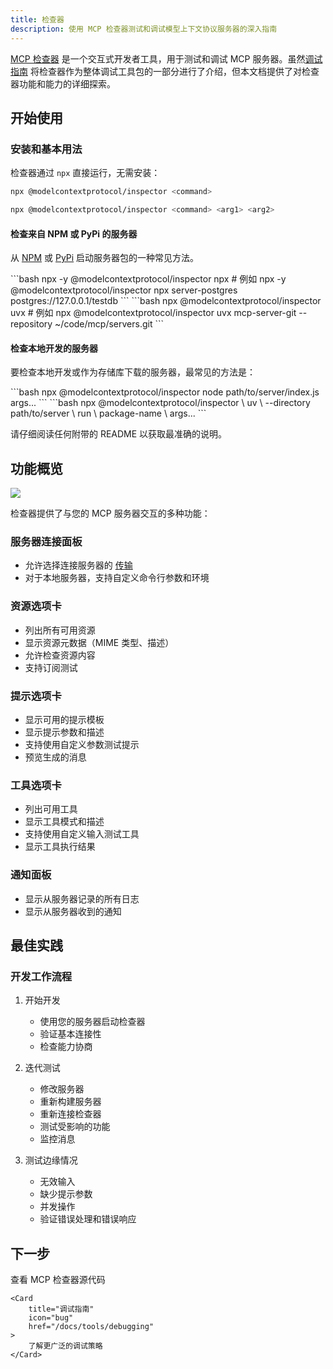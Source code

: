 ```yaml
---
title: 检查器
description: 使用 MCP 检查器测试和调试模型上下文协议服务器的深入指南
---
```


[MCP 检查器](https://github.com/modelcontextprotocol/inspector) 是一个交互式开发者工具，用于测试和调试 MCP 服务器。虽然[调试指南](/docs/tools/debugging) 将检查器作为整体调试工具包的一部分进行了介绍，但本文档提供了对检查器功能和能力的详细探索。

## 开始使用

### 安装和基本用法

检查器通过 `npx` 直接运行，无需安装：

```bash
npx @modelcontextprotocol/inspector <command>
```

```bash
npx @modelcontextprotocol/inspector <command> <arg1> <arg2>
```

#### 检查来自 NPM 或 PyPi 的服务器

从 [NPM](https://npmjs.com) 或 [PyPi](https://pypi.com) 启动服务器包的一种常见方法。

<Tabs>

  <Tab title="NPM 包">
  ```bash
  npx -y @modelcontextprotocol/inspector npx <package-name> <args>
  # 例如
  npx -y @modelcontextprotocol/inspector npx server-postgres postgres://127.0.0.1/testdb
  ```
  </Tab>

  <Tab title="PyPi 包">
  ```bash
  npx @modelcontextprotocol/inspector uvx <package-name> <args>
  # 例如
  npx @modelcontextprotocol/inspector uvx mcp-server-git --repository ~/code/mcp/servers.git
  ```
  </Tab>
</Tabs>

#### 检查本地开发的服务器

要检查本地开发或作为存储库下载的服务器，最常见的方法是：

<Tabs>
  <Tab title="TypeScript">
  ```bash
  npx @modelcontextprotocol/inspector node path/to/server/index.js args...
  ```
  </Tab>
  <Tab title="Python">
  ```bash
  npx @modelcontextprotocol/inspector \
    uv \
    --directory path/to/server \
    run \
    package-name \
    args...
  ```
  </Tab>
</Tabs>

请仔细阅读任何附带的 README 以获取最准确的说明。

## 功能概览

<Frame caption="MCP 检查器界面">
  <img src="/images/mcp-inspector.png" />
</Frame>

检查器提供了与您的 MCP 服务器交互的多种功能：

### 服务器连接面板
- 允许选择连接服务器的 [传输](/docs/concepts/transports)
- 对于本地服务器，支持自定义命令行参数和环境

### 资源选项卡
- 列出所有可用资源
- 显示资源元数据（MIME 类型、描述）
- 允许检查资源内容
- 支持订阅测试

### 提示选项卡
- 显示可用的提示模板
- 显示提示参数和描述
- 支持使用自定义参数测试提示
- 预览生成的消息

### 工具选项卡
- 列出可用工具
- 显示工具模式和描述
- 支持使用自定义输入测试工具
- 显示工具执行结果

### 通知面板
- 显示从服务器记录的所有日志
- 显示从服务器收到的通知

## 最佳实践

### 开发工作流程

1. 开始开发
   - 使用您的服务器启动检查器
   - 验证基本连接性
   - 检查能力协商

2. 迭代测试
   - 修改服务器
   - 重新构建服务器
   - 重新连接检查器
   - 测试受影响的功能
   - 监控消息

3. 测试边缘情况
   - 无效输入
   - 缺少提示参数
   - 并发操作
   - 验证错误处理和错误响应

## 下一步

<CardGroup cols={2}>
    <Card
        title="检查器存储库"
        icon="github"
        href="https://github.com/modelcontextprotocol/inspector"
    >
        查看 MCP 检查器源代码
    </Card>

    <Card
        title="调试指南"
        icon="bug"
        href="/docs/tools/debugging"
    >
        了解更广泛的调试策略
    </Card>
</CardGroup>
